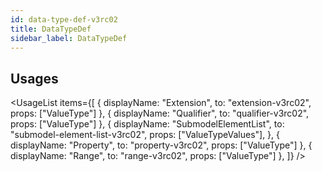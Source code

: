 ```yaml
---
id: data-type-def-v3rc02
title: DataTypeDef
sidebar_label: DataTypeDef
---
```



## Usages

<UsageList
  items={[
    { displayName: "Extension", to: "extension-v3rc02", props: ["ValueType"] },
    { displayName: "Qualifier", to: "qualifier-v3rc02", props: ["ValueType"] },
    {
      displayName: "SubmodelElementList",
      to: "submodel-element-list-v3rc02",
      props: ["ValueTypeValues"],
    },
    { displayName: "Property", to: "property-v3rc02", props: ["ValueType"] },
    { displayName: "Range", to: "range-v3rc02", props: ["ValueType"] },
  ]}
/>
